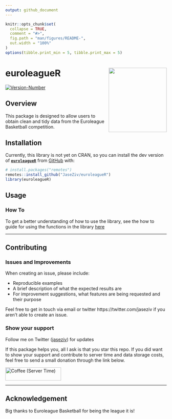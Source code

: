 ```yaml
---
output: github_document
---
```


<!-- README.md is generated from README.Rmd. Please edit that file -->

```r
knitr::opts_chunk$set(
  collapse = TRUE,
  comment = "#>",
  fig.path = "man/figures/README-",
  out.width = "100%"
)
options(tibble.print_min = 5, tibble.print_max = 5)
```

# euroleagueR <img src="man/figures/logo.png" align="right" width="181" height="201"/>

<!-- badges: start -->
[![Version-Number](https://img.shields.io/github/r-package/v/JaseZiv/euroleagueR?label=euroleagueR (Dev))](https://github.com/JaseZiv/euroleagueR/)
<!-- badges: end -->

## Overview

This package is designed to allow users to obtain clean and tidy data from the Euroleague Basketball competition.


## Installation

Currently, this library is not yet on CRAN, so you can install the dev version of [**```euroleagueR```**](https://github.com/JaseZiv/euroleagueR/) from [GitHub](https://github.com/JaseZiv/euroleagueR) with:

```r
# install.packages("remotes")
remotes::install_github("JaseZiv/euroleagueR")
library(euroleagueR)
```


## Usage


### How To

To get a better understanding of how to use the library, see the how to guide for using the functions in the library [here](https://jaseziv.github.io/euroleagueR/articles/using-euroleagueR.html)

***

## Contributing

### Issues and Improvements

When creating an issue, please include:

* Reproducible examples
* A brief description of what the expected results are
* For improvement suggestions, what features are being requested and their purpose 


Feel free to get in touch via email or twitter https://twitter.com/jaseziv if you aren't able to create an issue.


### Show your support
Follow me on Twitter ([jaseziv](https://twitter.com/jaseziv)) for updates

If this package helps you, all I ask is that you star this repo. If you did want to show your support and contribute to server time and data storage costs, feel free to send a small donation through the link below.

<a href="https://www.buymeacoffee.com/jaseziv83A" target="_blank"><img src="https://cdn.buymeacoffee.com/buttons/default-orange.png" alt="Coffee (Server Time)" height="41" width="174"></a>

***

## Acknowledgement

Big thanks to Euroleague Basketball for being the league it is!
